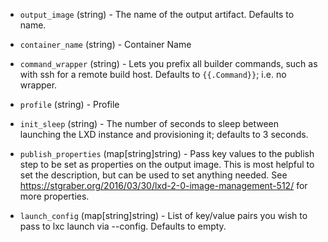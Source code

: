 <!-- Code generated from the comments of the Config struct in builder/lxd/config.go; DO NOT EDIT MANUALLY -->

-   `output_image` (string) - The name of the output artifact. Defaults to
    name.
    
-   `container_name` (string) - Container Name
-   `command_wrapper` (string) - Lets you prefix all builder commands, such as
    with ssh for a remote build host. Defaults to `{{.Command}}`; i.e. no
    wrapper.
    
-   `profile` (string) - Profile
-   `init_sleep` (string) - The number of seconds to sleep between launching
    the LXD instance and provisioning it; defaults to 3 seconds.
    
-   `publish_properties` (map[string]string) - Pass key values to the publish
    step to be set as properties on the output image. This is most helpful to
    set the description, but can be used to set anything needed. See
    https://stgraber.org/2016/03/30/lxd-2-0-image-management-512/
    for more properties.
    
-   `launch_config` (map[string]string) - List of key/value pairs you wish to
    pass to lxc launch via --config. Defaults to empty.
    